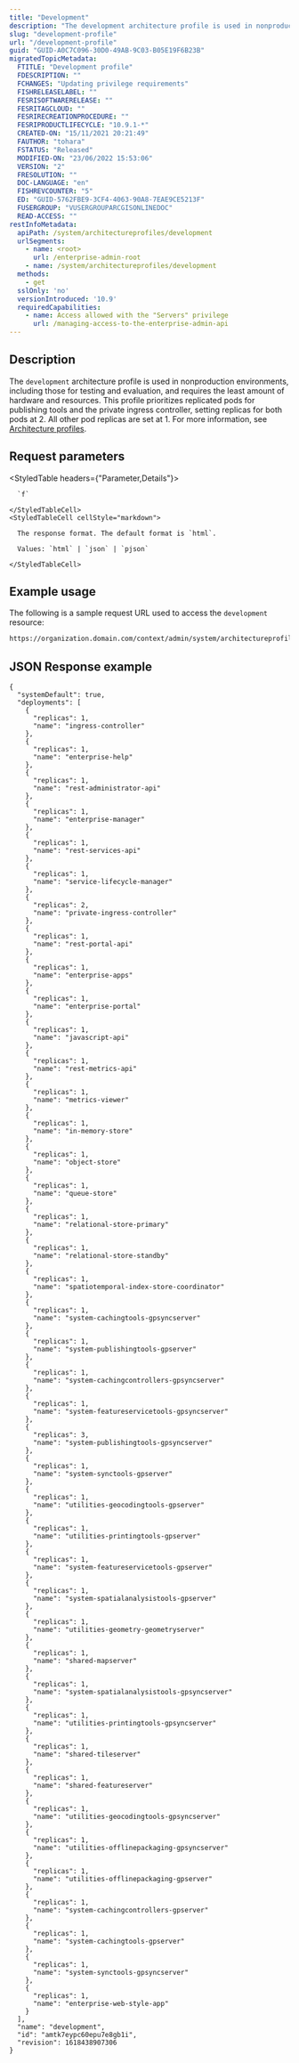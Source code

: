 ```yaml
---
title: "Development"
description: "The development architecture profile is used in nonproduction environments, including those for testing and evaluation, and requires the least amount of hardware and resources."
slug: "development-profile"
url: "/development-profile"
guid: "GUID-A0C7C096-30D0-49AB-9C03-B05E19F6B23B"
migratedTopicMetadata:
  FTITLE: "Development profile"
  FDESCRIPTION: ""
  FCHANGES: "Updating privilege requirements"
  FISHRELEASELABEL: ""
  FESRISOFTWARERELEASE: ""
  FESRITAGCLOUD: ""
  FESRIRECREATIONPROCEDURE: ""
  FESRIPRODUCTLIFECYCLE: "10.9.1-*"
  CREATED-ON: "15/11/2021 20:21:49"
  FAUTHOR: "tohara"
  FSTATUS: "Released"
  MODIFIED-ON: "23/06/2022 15:53:06"
  VERSION: "2"
  FRESOLUTION: ""
  DOC-LANGUAGE: "en"
  FISHREVCOUNTER: "5"
  ED: "GUID-5762FBE9-3CF4-4063-90A8-7EAE9CE5213F"
  FUSERGROUP: "VUSERGROUPARCGISONLINEDOC"
  READ-ACCESS: ""
restInfoMetadata:
  apiPath: /system/architectureprofiles/development
  urlSegments:
    - name: <root>
      url: /enterprise-admin-root
    - name: /system/architectureprofiles/development
  methods:
    - get
  sslOnly: 'no'
  versionIntroduced: '10.9'
  requiredCapabilities:
    - name: Access allowed with the "Servers" privilege
      url: /managing-access-to-the-enterprise-admin-api
---
```


## Description

The `development` architecture profile is used in nonproduction environments, including those for testing and evaluation, and requires the least amount of hardware and resources. This profile prioritizes replicated pods for publishing tools and the private ingress controller, setting replicas for both pods at 2. All other pod replicas are set at 1. For more information, see [Architecture profiles](https://enterprise-k8s.arcgis.com/en/latest/deploy/architecture-profiles.htm).


##  Request parameters

<StyledTable headers={"Parameter,Details"}>
  <StyledTableRow>
    <StyledTableCell cellStyle="markdown">

      `f` 

    </StyledTableCell>
    <StyledTableCell cellStyle="markdown">

      The response format. The default format is `html`.

      Values: `html` | `json` | `pjson`

    </StyledTableCell>
  </StyledTableRow>
</StyledTable>


## Example usage

The following is a sample request URL used to access the `development` resource:

```markdown
https://organization.domain.com/context/admin/system/architectureprofiles/development?f=pjson
```

## JSON Response example

```other
{
  "systemDefault": true,
  "deployments": [
    {
      "replicas": 1,
      "name": "ingress-controller"
    },
    {
      "replicas": 1,
      "name": "enterprise-help"
    },
    {
      "replicas": 1,
      "name": "rest-administrator-api"
    },
    {
      "replicas": 1,
      "name": "enterprise-manager"
    },
    {
      "replicas": 1,
      "name": "rest-services-api"
    },
    {
      "replicas": 1,
      "name": "service-lifecycle-manager"
    },
    {
      "replicas": 2,
      "name": "private-ingress-controller"
    },
    {
      "replicas": 1,
      "name": "rest-portal-api"
    },
    {
      "replicas": 1,
      "name": "enterprise-apps"
    },
    {
      "replicas": 1,
      "name": "enterprise-portal"
    },
    {
      "replicas": 1,
      "name": "javascript-api"
    },
    {
      "replicas": 1,
      "name": "rest-metrics-api"
    },
    {
      "replicas": 1,
      "name": "metrics-viewer"
    },
    {
      "replicas": 1,
      "name": "in-memory-store"
    },
    {
      "replicas": 1,
      "name": "object-store"
    },
    {
      "replicas": 1,
      "name": "queue-store"
    },
    {
      "replicas": 1,
      "name": "relational-store-primary"
    },
    {
      "replicas": 1,
      "name": "relational-store-standby"
    },
    {
      "replicas": 1,
      "name": "spatiotemporal-index-store-coordinator"
    },
    {
      "replicas": 1,
      "name": "system-cachingtools-gpsyncserver"
    },
    {
      "replicas": 1,
      "name": "system-publishingtools-gpserver"
    },
    {
      "replicas": 1,
      "name": "system-cachingcontrollers-gpsyncserver"
    },
    {
      "replicas": 1,
      "name": "system-featureservicetools-gpsyncserver"
    },
    {
      "replicas": 3,
      "name": "system-publishingtools-gpsyncserver"
    },
    {
      "replicas": 1,
      "name": "system-synctools-gpserver"
    },
    {
      "replicas": 1,
      "name": "utilities-geocodingtools-gpserver"
    },
    {
      "replicas": 1,
      "name": "utilities-printingtools-gpserver"
    },
    {
      "replicas": 1,
      "name": "system-featureservicetools-gpserver"
    },
    {
      "replicas": 1,
      "name": "system-spatialanalysistools-gpserver"
    },
    {
      "replicas": 1,
      "name": "utilities-geometry-geometryserver"
    },
    {
      "replicas": 1,
      "name": "shared-mapserver"
    },
    {
      "replicas": 1,
      "name": "system-spatialanalysistools-gpsyncserver"
    },
    {
      "replicas": 1,
      "name": "utilities-printingtools-gpsyncserver"
    },
    {
      "replicas": 1,
      "name": "shared-tileserver"
    },
    {
      "replicas": 1,
      "name": "shared-featureserver"
    },
    {
      "replicas": 1,
      "name": "utilities-geocodingtools-gpsyncserver"
    },
    {
      "replicas": 1,
      "name": "utilities-offlinepackaging-gpsyncserver"
    },
    {
      "replicas": 1,
      "name": "utilities-offlinepackaging-gpserver"
    },
    {
      "replicas": 1,
      "name": "system-cachingcontrollers-gpserver"
    },
    {
      "replicas": 1,
      "name": "system-cachingtools-gpserver"
    },
    {
      "replicas": 1,
      "name": "system-synctools-gpsyncserver"
    },
    {
      "replicas": 1,
      "name": "enterprise-web-style-app"
    }
  ],
  "name": "development",
  "id": "amtk7eypc60epu7e8gb1i",
  "revision": 1618438907306
}
```